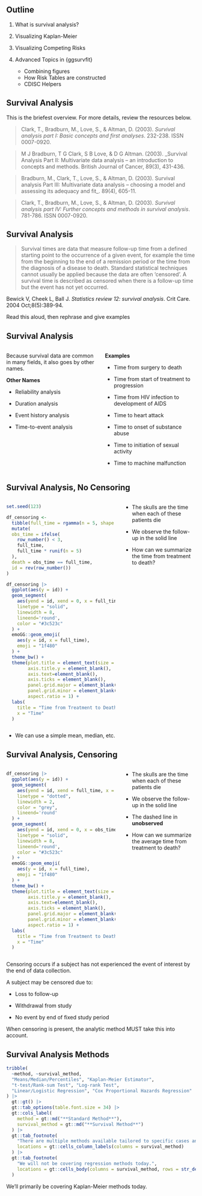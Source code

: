 ## Outline

1. What is survival analysis?
    
1. Visualizing Kaplan-Meier

1. Visualizing Competing Risks

1. Advanced Topics in {ggsurvfit}

    - Combining figures
    - How Risk Tables are constructed
    - CDISC Helpers

## Survival Analysis

This is the briefest overview. 
For more details, review the resources below.

::: {.small}

> Clark, T., Bradburn, M., Love, S., & Altman, D. (2003). _Survival analysis part I: Basic concepts and first analyses_. 232-238. ISSN 0007-0920.

> M J Bradburn, T G Clark, S B Love, & D G Altman. (2003). _Survival Analysis Part II: Multivariate data analysis – an introduction to concepts and methods. British Journal of Cancer, 89(3), 431-436.

> Bradburn, M., Clark, T., Love, S., & Altman, D. (2003). Survival analysis Part III: Multivariate data analysis – choosing a model and assessing its adequacy and fit_. 89(4), 605-11.

> Clark, T., Bradburn, M., Love, S., & Altman, D. (2003). _Survival analysis part IV: Further concepts and methods in survival analysis_. 781-786. ISSN 0007-0920.

:::

## Survival Analysis

> Survival times are data that measure follow-up time from a defined starting point to the occurrence of a given event, for example the time from the beginning to the end of a remission period or the time from the diagnosis of a disease to death. Standard statistical techniques cannot usually be applied because the data are often 'censored'. A survival time is described as censored when there is a follow-up time but the event has not yet occurred.

Bewick V, Cheek L, Ball J. *Statistics review 12: survival analysis*. Crit Care. 2004 Oct;8(5):389-94.


::: {.notes}
Read this aloud, then rephrase and give examples
:::

## Survival Analysis

:::: {.columns}

::: {.column width="50%"}

Because survival data are common in many fields, it also goes by other names.

**Other Names**

- Reliability analysis

- Duration analysis

- Event history analysis

- Time-to-event analysis

:::
::: {.column width="50%"}

**Examples**

- Time from surgery to death

- Time from start of treatment to progression

- Time from HIV infection to development of AIDS

- Time to heart attack

- Time to onset of substance abuse

- Time to initiation of sexual activity
 
- Time to machine malfunction

:::
::::

## Survival Analysis, No Censoring

:::: {.columns}

::: {.column width="60%"}

```r
set.seed(123)

df_censoring <-
  tibble(full_time = rgamma(n = 5, shape = 1)) |> 
  mutate(
  obs_time = ifelse(
    row_number() < 3, 
    full_time,
    full_time * runif(n = 5)
  ),
  death = obs_time == full_time,
  id = rev(row_number())
)

df_censoring |> 
  ggplot(aes(y = id)) +
  geom_segment(
    aes(yend = id, xend = 0, x = full_time),
    linetype = "solid",
    linewidth = 8,
    lineend='round',
    color = "#3c523c"
  ) +
  emoGG::geom_emoji(
    aes(y = id, x = full_time),
    emoji = "1f480"
  ) +
  theme_bw() +
  theme(plot.title = element_text(size = 20, face = "bold"),
        axis.title.y = element_blank(),
        axis.text=element_blank(),
        axis.ticks = element_blank(),
        panel.grid.major = element_blank(),
        panel.grid.minor = element_blank(),
        aspect.ratio = 1) +
  labs(
    title = "Time from Treatment to Death",
    x = "Time"
  )
```

:::

::: {.column width="40%"}
- The skulls are the time when each of these patients die

- We observe the follow-up in the solid line

- How can we summarize the time from treatment to death?

:::

::::


::: {.notes}
- We can use a simple mean, median, etc.
:::

## Survival Analysis, Censoring

:::: {.columns}

::: {.column width="60%"}

```r
df_censoring |> 
  ggplot(aes(y = id)) +
  geom_segment(
    aes(yend = id, xend = full_time, x = obs_time),
    linetype = "dotted",
    linewidth = 2,
    color = "grey",
    lineend='round'
  ) +
  geom_segment(
    aes(yend = id, xend = 0, x = obs_time),
    linetype = "solid",
    linewidth = 8,
    lineend='round',
    color = "#3c523c"
  ) +
  emoGG::geom_emoji(
    aes(y = id, x = full_time),
    emoji = "1f480"
  ) +
  theme_bw() +
  theme(plot.title = element_text(size = 20, face = "bold"),
        axis.title.y = element_blank(),
        axis.text=element_blank(),
        axis.ticks = element_blank(),
        panel.grid.major = element_blank(),
        panel.grid.minor = element_blank(),
        aspect.ratio = 1) +
  labs(
    title = "Time from Treatment to Death",
    x = "Time"
  )
```

:::

::: {.column width="40%"}
- The skulls are the time when each of these patients die

- We observe the follow-up in the solid line

- The dashed line in __unobserved__

- How can we summarize the average time from treatment to death?

:::

::::

::: {.notes}
Censoring occurs if a subject has not experienced the event of interest by the end of data collection.

A subject may be censored due to:

- Loss to follow-up

- Withdrawal from study

- No event by end of fixed study period

When censoring is present, the analytic method MUST take this into account.
:::

## Survival Analysis Methods


```r
tribble(
  ~method, ~survival_method,
  "Means/Median/Percentiles", "Kaplan-Meier Estimator",
  "t-test/Rank-sum Test", "Log-rank Test",
  "Linear/Logistic Regression", "Cox Proportional Hazards Regression"
) |> 
  gt::gt() |> 
  gt::tab_options(table.font.size = 34) |> 
  gt::cols_label(
    method = gt::md("**Standard Method**"),
    survival_method = gt::md("**Survival Method**")
  ) |> 
  gt::tab_footnote(
    "There are multiple methods available tailored to specific cases and these are the most common.",
    locations = gt::cells_column_labels(columns = survival_method)
  ) |> 
  gt::tab_footnote(
    "We will not be covering regression methods today.",
    locations = gt::cells_body(columns = survival_method, rows = str_detect(survival_method, "Cox"))
  )
```


::: {.notes}
We'll primarily be covering Kaplan-Meier methods today.
:::


